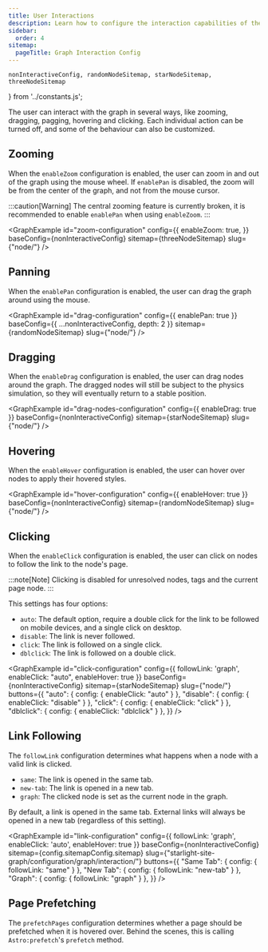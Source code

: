 ```yaml
---
title: User Interactions
description: Learn how to configure the interaction capabilities of the graph.
sidebar:
  order: 4
sitemap:
  pageTitle: Graph Interaction Config
---
```



	nonInteractiveConfig, randomNodeSitemap, starNodeSitemap, threeNodeSitemap
} from '../constants.js';

The user can interact with the graph in several ways, like zooming, dragging, pagging, hovering and clicking.
Each individual action can be turned off, and some of the behaviour can also be customized.

## Zooming

When the `enableZoom` configuration is enabled, the user can zoom in and out of the graph using the mouse wheel.
If `enablePan` is disabled, the zoom will be from the center of the graph, and not from the mouse cursor.

:::caution[Warning]
The central zooming feature is currently broken, it is recommended to enable `enablePan` when using `enableZoom`.
:::

<GraphExample id="zoom-configuration" config={{
	enableZoom: true,
}} baseConfig={nonInteractiveConfig} sitemap={threeNodeSitemap} slug={"node/"} />

## Panning

When the `enablePan` configuration is enabled, the user can drag the graph around using the mouse.

<GraphExample id="drag-configuration" config={{
	enablePan: true
}} baseConfig={{ ...nonInteractiveConfig, depth: 2 }} sitemap={randomNodeSitemap} slug={"node/"} />

## Dragging

When the `enableDrag` configuration is enabled, the user can drag nodes around the graph.
The dragged nodes will still be subject to the physics simulation, so they will eventually return to a stable position.

<GraphExample id="drag-nodes-configuration" config={{
	enableDrag: true
}} baseConfig={nonInteractiveConfig} sitemap={starNodeSitemap} slug={"node/"} />

## Hovering

When the `enableHover` configuration is enabled, the user can hover over nodes to apply their hovered styles.

<GraphExample id="hover-configuration" config={{
	enableHover: true
}} baseConfig={nonInteractiveConfig} sitemap={randomNodeSitemap} slug={"node/"} />


## Clicking

When the `enableClick` configuration is enabled, the user can click on nodes to follow the link to the node's page.

:::note[Note]
Clicking is disabled for unresolved nodes, tags and the current page node.
:::

This settings has four options:
- `auto`: The default option, require a double click for the link to be followed on mobile devices, and a single click on desktop.
- `disable`: The link is never followed.
- `click`: The link is followed on a single click.
- `dblclick`: The link is followed on a double click.


<GraphExample id="click-configuration" config={{
	followLink: 'graph',
	enableClick: "auto",
	enableHover: true
}} baseConfig={nonInteractiveConfig} sitemap={starNodeSitemap} slug={"node/"}
	buttons={{
		"auto": { config: { enableClick: "auto" } },
		"disable": { config: { enableClick: "disable" } },
		"click": { config: { enableClick: "click" } },
		"dblclick": { config: { enableClick: "dblclick" } },
	}}
/>


## Link Following

The `followLink` configuration determines what happens when a node with a valid link is clicked.
- `same`: The link is opened in the same tab.
- `new-tab`: The link is opened in a new tab.
- `graph`: The clicked node is set as the current node in the graph.

By default, a link is opened in the same tab. External links will always be opened in a new tab (regardless of this setting).

<GraphExample id="link-configuration" config={{
	followLink: 'graph',
	enableClick: 'auto',
	enableHover: true
}} baseConfig={nonInteractiveConfig} sitemap={config.sitemapConfig.sitemap} slug={"starlight-site-graph/configuration/graph/interaction/"}
	buttons={{
		"Same Tab": { config: { followLink: "same" } },
		"New Tab": { config: { followLink: "new-tab" } },
		"Graph": { config: { followLink: "graph" } },
	}}
/>

## Page Prefetching

The `prefetchPages` configuration determines whether a page should be prefetched when it is hovered over.
Behind the scenes, this is calling `Astro:prefetch`'s `prefetch` method.
